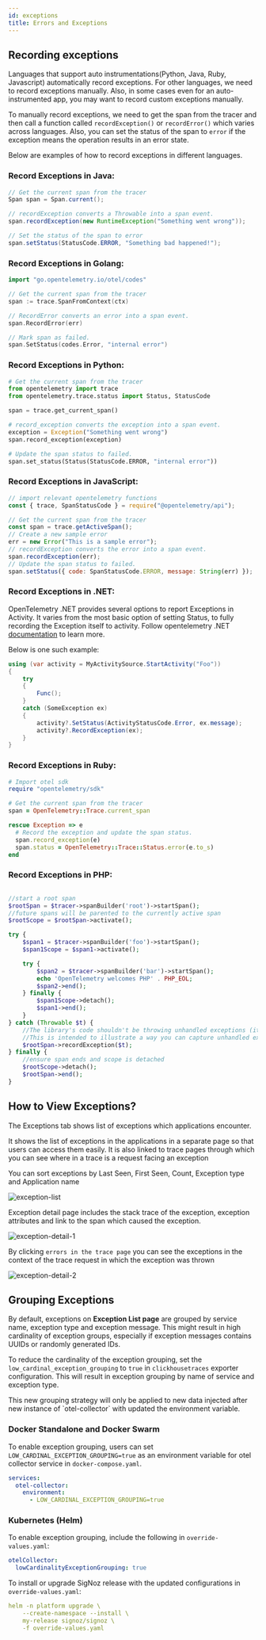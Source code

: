 ```yaml
---
id: exceptions
title: Errors and Exceptions 
---
```

## Recording exceptions

Languages that support auto instrumentations(Python, Java, Ruby, Javascript) automatically record exceptions. For other languages, we need to record exceptions manually. Also, in some cases even for an auto-instrumented app, you may want to record custom exceptions manually.

To manually record exceptions, we need to get the span from the tracer and then call a function called `recordException()` or `recordError()` which varies across languages. Also, you can set the status of the span to `error` if the exception means the operation results in an error state.

Below are examples of how to record exceptions in different languages.

### Record Exceptions in Java:

```java
// Get the current span from the tracer
Span span = Span.current();

// recordException converts a Throwable into a span event.
span.recordException(new RuntimeException("Something went wrong"));

// Set the status of the span to error
span.setStatus(StatusCode.ERROR, "Something bad happened!");
```

### Record Exceptions in Golang:

```go
import "go.opentelemetry.io/otel/codes"

// Get the current span from the tracer
span := trace.SpanFromContext(ctx)

// RecordError converts an error into a span event.
span.RecordError(err)

// Mark span as failed.
span.SetStatus(codes.Error, "internal error")
```

### Record Exceptions in Python:

```python
# Get the current span from the tracer
from opentelemetry import trace
from opentelemetry.trace.status import Status, StatusCode

span = trace.get_current_span()

# record_exception converts the exception into a span event. 
exception = Exception("Something went wrong")
span.record_exception(exception)

# Update the span status to failed.
span.set_status(Status(StatusCode.ERROR, "internal error"))
```

### Record Exceptions in JavaScript:

```javascript
// import relevant opentelemetry functions
const { trace, SpanStatusCode } = require("@opentelemetry/api");

// Get the current span from the tracer
const span = trace.getActiveSpan();
// Create a new sample error
err = new Error("This is a sample error");
// recordException converts the error into a span event. 
span.recordException(err);
// Update the span status to failed.
span.setStatus({ code: SpanStatusCode.ERROR, message: String(err) });
```

### Record Exceptions in .NET:

OpenTelemetry .NET provides several options to report Exceptions in Activity. It varies from the most basic option of setting Status, to fully recording the Exception itself to activity. Follow opentelemetry .NET [documentation](https://github.com/open-telemetry/opentelemetry-dotnet/blob/main/docs/trace/reporting-exceptions/README.md) to learn more.

Below is one such example:

```csharp
using (var activity = MyActivitySource.StartActivity("Foo"))
{
    try
    {
        Func();
    }
    catch (SomeException ex)
    {
        activity?.SetStatus(ActivityStatusCode.Error, ex.message);
        activity?.RecordException(ex);
    }
}
```

### Record Exceptions in Ruby:

```ruby
# Import otel sdk
require "opentelemetry/sdk"

# Get the current span from the tracer
span = OpenTelemetry::Trace.current_span

rescue Exception => e
  # Record the exception and update the span status.
  span.record_exception(e)
  span.status = OpenTelemetry::Trace::Status.error(e.to_s)
end
```

### Record Exceptions in PHP:

```php

//start a root span
$rootSpan = $tracer->spanBuilder('root')->startSpan();
//future spans will be parented to the currently active span
$rootScope = $rootSpan->activate();

try {
    $span1 = $tracer->spanBuilder('foo')->startSpan();
    $span1Scope = $span1->activate();

    try {
        $span2 = $tracer->spanBuilder('bar')->startSpan();
        echo 'OpenTelemetry welcomes PHP' . PHP_EOL;
        $span2->end();
    } finally {
        $span1Scope->detach();
        $span1->end();
    }
} catch (Throwable $t) {
    //The library's code shouldn't be throwing unhandled exceptions (it should emit any errors via diagnostic events)
    //This is intended to illustrate a way you can capture unhandled exceptions coming from your app code
    $rootSpan->recordException($t);
} finally {
    //ensure span ends and scope is detached
    $rootScope->detach();
    $rootSpan->end();
}
```

## How to View Exceptions?
The Exceptions tab shows list of exceptions which applications encounter. 

It shows the list of exceptions in the applications in a separate page so that users can access them easily. It is also linked to trace pages through which you can see where in a trace is a request facing an exception

You can sort exceptions by Last Seen, First Seen, Count, Exception type and Application name

![exception-list](/img/docs/exception-list.webp)

Exception detail page includes the stack trace of the exception, exception attributes and link to the span which caused the exception.

![exception-detail-1](/img/docs/exception-detail-1.webp)

By clicking `errors in the trace page` you can see the exceptions in the context of the trace request in which the exception was thrown

![exception-detail-2](/img/docs/exception-detail-2.webp)


## Grouping Exceptions

By default, exceptions on **Exception List page** are grouped by service name, exception type
and exception message. This might result in high cardinality of exception groups, especially
if exception messages contains UUIDs or randomly generated IDs.

To reduce the cardinality of the exception grouping, set the `low_cardinal_exception_grouping`
to `true` in `clickhousetraces` exporter configuration. This will result in exception grouping
by name of service and exception type.

<Admonition type="info">
This new grouping strategy will only be applied to new data injected after new instance of
`otel-collector` with updated the environment variable.
</Admonition>

### Docker Standalone and Docker Swarm

To enable exception grouping, users can set `LOW_CARDINAL_EXCEPTION_GROUPING=true` as an
environment variable for otel collector service in `docker-compose.yaml`.

```yaml {4}
services:
  otel-collector:
    environment:
      - LOW_CARDINAL_EXCEPTION_GROUPING=true
```

### Kubernetes (Helm)

To enable exception grouping, include the following in `override-values.yaml`:

```yaml
otelCollector:
  lowCardinalityExceptionGrouping: true
```

To install or upgrade SigNoz release with the updated configurations in `override-values.yaml`:

```yaml
helm -n platform upgrade \
    --create-namespace --install \
    my-release signoz/signoz \
    -f override-values.yaml
```
